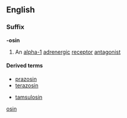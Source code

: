 ==English==

===Suffix===
'''-osin'''

# An [[alpha-1]] [[adrenergic]] [[receptor]] [[antagonist]]

====Derived terms====
{{top}}
*[[prazosin]]
*[[terazosin]]
{{mid}}
*[[tamsulosin]]
{{bottom}}

[[Category:English suffixes|osin]]